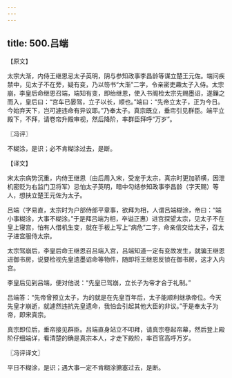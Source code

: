 ```yaml
---
---
---
```

title: 500.吕端
---



【原文】

太宗大渐，内侍王继恩忌太子英明，阴与参知政事李昌龄等谋立楚王元佐。端问疾禁中，见太子不在旁，疑有变，乃以笏书“大渐”二字，令亲密吏趣太子入侍。太宗崩，李皇后命继恩召端，端知有变，即绐继恩，使入书阁检太宗先赐墨诏，遂鏁之而入，皇后曰：“宫车已晏驾，立子以长，顺也。”端曰：“先帝立太子，正为今日。今始弃天下，岂可遽违命有异议耶。”乃奉太子。真宗既立，垂帘引见群臣。端平立殿下，不拜，请卷帘升殿审视，然后降阶，率群臣拜呼“万岁”。

〖冯评〗

不糊涂，是识；必不肯糊涂过去，是断。

【译文】

宋太宗病势沉重，内侍王继恩（由后周入宋，受宠于太宗，真宗时更加骄横，因泄机密贬为右监门卫将军）忌怕太子英明，暗中勾结参知政事李昌龄（字天赐）等人，想扶立楚王元佐为太子。

吕端（字易直，太宗时为户部侍郎平章事，欲拜为相，人谓吕端糊涂，帝曰：“端小事糊涂，大事不糊涂。”于是拜吕端为相，卒谥正惠）进宫探望太宗，见太子不在皇上寝宫，怕有人借机生变，就在手板上写上“病危”二字，命亲信交给太子，召太子进宫服侍太宗。

太宗驾崩后，李皇后命王继恩召吕端入宫，吕端知道一定有变故发生，就骗王继恩进御书房，说要检视先皇遗墨诏命等物件，随即将王继恩反锁在御书房，这才入内宫。

李皇后见到吕端，便对他说：“先皇已驾崩，立长子为帝才合于礼制。”

吕端答：“先帝曾预立太子，为的就是在先皇百年后，太子能顺利继承帝位。今天先皇才崩逝，就遽然违抗先皇遗命，我怕会引起其他大臣的非议。”于是奉太子为帝，即宋真宗。

真宗即位后，垂帘接见群臣。吕端直身站立不叩拜，请真宗卷起帘幕，然后登上殿阶仔细端详，看清楚的确是真宗本人，才走下殿阶，率百官高呼万岁。

〖冯评译文〗

平日不糊涂，是识；遇大事一定不肯糊涂搪塞过去，是断。